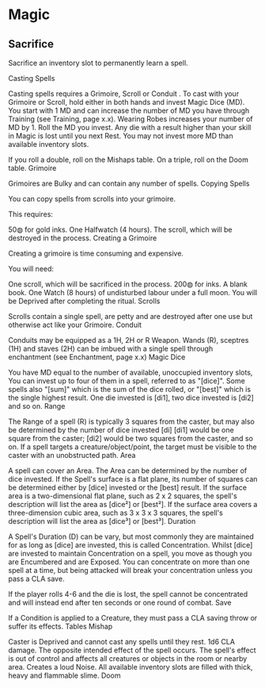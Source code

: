 # Magic



## Sacrifice

Sacrifice an inventory slot to permanently learn a spell. 

Casting Spells

Casting spells requires a Grimoire, Scroll or Conduit . To cast with your Grimoire or Scroll, hold either in both hands and invest Magic Dice (MD). You start with 1 MD and can increase the number of MD you have through Training (see Training, page x.x). Wearing Robes increases your number of MD by 1. Roll the MD you invest. Any die with a result higher than your skill in Magic is lost until you next Rest. You may not invest more MD than available inventory slots.

If you roll a double, roll on the Mishaps table. On a triple, roll on the Doom table.
Grimoire

Grimoires are Bulky and can contain any number of spells.
Copying Spells

You can copy spells from scrolls into your grimoire.

This requires:

50◍ for gold inks.
One Halfwatch (4 hours).
The scroll, which will be destroyed in the process.
Creating a Grimoire

Creating a grimoire is time consuming and expensive.

You will need:

One scroll, which will be sacrificed in the process.
200◍ for inks.
A blank book.
One Watch (8 hours) of undisturbed labour under a full moon.
You will be Deprived after completing the ritual.
Scrolls

Scrolls contain a single spell, are petty and are destroyed after one use but otherwise act like your Grimoire.
Conduit

Conduits may be equipped as a 1H, 2H or R Weapon. Wands (R), sceptres (1H) and staves (2H) can be imbued with a single spell through enchantment (see Enchantment, page x.x)
Magic Dice

You have MD equal to the number of available, unoccupied inventory slots, You can invest up to four of them in a spell, referred to as "[dice]". Some spells also "[sum]" which is the sum of the dice rolled, or "[best]" which is the single highest result. One die invested is [di1], two dice invested is [di2] and so on.
Range

The Range of a spell (R) is typically 3 squares from the caster, but may also be determined by the number of dice invested [di] [di1] would be one square from the caster; [di2] would be two squares from the caster, and so on. If a spell targets a creature/object/point, the target must be visible to the caster with an unobstructed path.
Area

A spell can cover an Area. The Area can be determined by the number of dice invested. If the Spell's surface is a flat plane, its number of squares can be determined either by [dice] invested or the [best] result. If the surface area is a two-dimensional flat plane, such as 2 x 2 squares, the spell's description will list the area as [dice²] or [best²]. If the surface area covers a three-dimension cubic area, such as 3 x 3 x 3 squares, the spell's description will list the area as [dice³] or [best³].
Duration

A Spell's Duration (D) can be vary, but most commonly they are maintained for as long as [dice] are invested, this is called Concentration. Whilst [dice] are invested to maintain Concentration on a spell, you move as though you are Encumbered and are Exposed. You can concentrate on more than one spell at a time, but being attacked will break your concentration unless you pass a CLA save.

If the player rolls 4-6 and the die is lost, the spell cannot be concentrated and will instead end after ten seconds or one round of combat.
Save

If a Condition is applied to a Creature, they must pass a CLA saving throw or suffer its effects.
Tables
Mishap

Caster is Deprived and cannot cast any spells until they rest.
1d6 CLA damage. 
The opposite intended effect of the spell occurs. 
The spell's effect is out of control and affects all creatures or objects in the room or nearby area. 
Creates a loud Noise. 
All available inventory slots are filled with thick, heavy and flammable slime.
Doom
